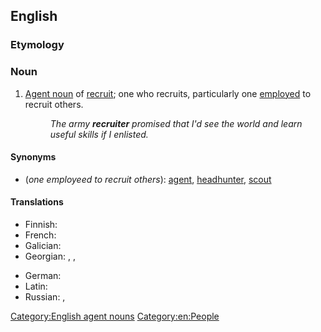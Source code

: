 ==English==

===Etymology===
{{suffix|en|recruit|er}}

===Noun===
{{en-noun}}

# [[agent noun|Agent noun]] of [[recruit]]; one who recruits, particularly one [[employ]]ed to recruit others.
#: ''The army '''recruiter''' promised that I'd see the world and learn useful skills if I enlisted.''

====Synonyms====
* (''one employeed to recruit others''): [[agent]], [[headhunter]], [[scout]]

====Translations====
{{trans-top|one employed to recruit others}}
* Finnish: {{t+|fi|värvääjä}}
* French: {{t+|fr|recruteur|m}}
* Galician: {{t+|gl|recrutador}}
* Georgian: {{t|ka|რეკრუტერი}}, {{t|ka|რეკრუტერი}}, {{t|ka|კადრების აყვანის აგენტი}}
{{trans-mid}}
* German: {{t|de|Rekrutierer|m}}
* Latin: {{t|la|ēvocātor|m}}
* Russian: {{t+|ru|вербо́вщик|m}}, {{t+|ru|рекру́тер|m|tr=rekrútɛr}}
{{trans-bottom}}

[[Category:English agent nouns]]
[[Category:en:People]]